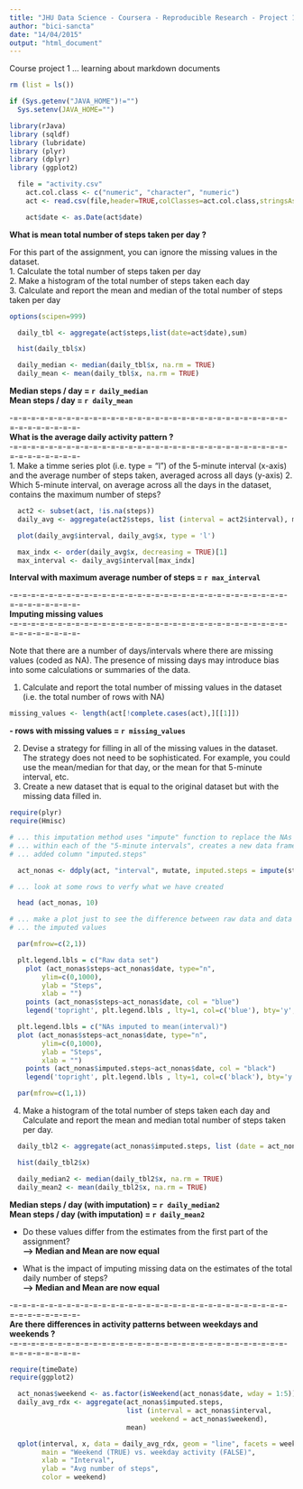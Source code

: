 ```yaml
---
title: "JHU Data Science - Coursera - Reproducible Research - Project 1"
author: "bici-sancta"
date: "14/04/2015"
output: "html_document"
---
```


Course project 1 ... learning about markdown documents

```r
rm (list = ls())

if (Sys.getenv("JAVA_HOME")!="")
  Sys.setenv(JAVA_HOME="")

library(rJava)
library (sqldf)
library (lubridate)
library (plyr)
library (dplyr)
library (ggplot2)
```

```r
  file = "activity.csv"       
	act.col.class <- c("numeric", "character", "numeric")
	act <- read.csv(file,header=TRUE,colClasses=act.col.class,stringsAsFactors=FALSE)

	act$date <- as.Date(act$date)
```

__What is mean total number of steps taken per day ?__  

For this part of the assignment, you can ignore the missing values in the dataset.  
    1. Calculate the total number of steps taken per day  
    2. Make a histogram of the total number of steps taken each day  
    3. Calculate and report the mean and median of the total number of steps taken per day  
    
```r

options(scipen=999)

  daily_tbl <- aggregate(act$steps,list(date=act$date),sum)

  hist(daily_tbl$x)

  daily_median <- median(daily_tbl$x, na.rm = TRUE)
  daily_mean <- mean(daily_tbl$x, na.rm = TRUE)
```

  __Median steps / day = `r daily_median` __  
  __Mean steps / day   = `r daily_mean` __   

-=-=-=-=-=-=-=-=-=-=-=-=-=-=-=-=-=-=-=-=-=-=-=-=-=-=-=-=-=-=-=-=-=-=-=-=-=-=-=-  
__What is the average daily activity pattern ?__  
-=-=-=-=-=-=-=-=-=-=-=-=-=-=-=-=-=-=-=-=-=-=-=-=-=-=-=-=-=-=-=-=-=-=-=-=-=-=-=-  
1. Make a timme series plot (i.e. type = "l") of the 5-minute interval (x-axis) and the average number of steps taken, averaged across all days (y-axis)
2. Which 5-minute interval, on average across all the days in the dataset, contains the maximum number of steps?

```r

  act2 <- subset(act, !is.na(steps))
  daily_avg <- aggregate(act2$steps, list (interval = act2$interval), mean)

  plot(daily_avg$interval, daily_avg$x, type = 'l')

  max_indx <- order(daily_avg$x, decreasing = TRUE)[1]
  max_interval <- daily_avg$interval[max_indx]

```

__Interval with maximum average number of steps = `r max_interval`__  


-=-=-=-=-=-=-=-=-=-=-=-=-=-=-=-=-=-=-=-=-=-=-=-=-=-=-=-=-=-=-=-=-=-=-=-=-=-=-=-  
__Imputing missing values__  
-=-=-=-=-=-=-=-=-=-=-=-=-=-=-=-=-=-=-=-=-=-=-=-=-=-=-=-=-=-=-=-=-=-=-=-=-=-=-=-  

Note that there are a number of days/intervals where there are missing values (coded as NA). The presence of missing days may introduce bias into some calculations or summaries of the data.

1. Calculate and report the total number of missing values in the dataset (i.e. the total number of rows with NA)  
```r
missing_values <- length(act[!complete.cases(act),][[1]])
```
__- rows with missing values = `r missing_values`  __ 

2. Devise a strategy for filling in all of the missing values in the dataset. The strategy does not need to be sophisticated. For example, you could use the mean/median for that day, or the mean for that 5-minute interval, etc.  
3. Create a new dataset that is equal to the original dataset but with the missing data filled in.  

```r

require(plyr)
require(Hmisc)

# ... this imputation method uses "impute" function to replace the NAs with the mean value 
# ... within each of the "5-minute intervals", creates a new data frame "act_nonas" that has the
# ... added column "imputed.steps"

  act_nonas <- ddply(act, "interval", mutate, imputed.steps = impute(steps, mean))

# ... look at some rows to verfy what we have created

  head (act_nonas, 10)

# ... make a plot just to see the difference between raw data and data set with
# ... the imputed values

  par(mfrow=c(2,1))

  plt.legend.lbls = c("Raw data set")
	plot (act_nonas$steps~act_nonas$date, type="n",
		ylim=c(0,1000),
		ylab = "Steps",
		xlab = "")
	points (act_nonas$steps~act_nonas$date, col = "blue")
	legend('topright', plt.legend.lbls , lty=1, col=c('blue'), bty='y', cex=.75)

  plt.legend.lbls = c("NAs imputed to mean(interval)")
  plot (act_nonas$steps~act_nonas$date, type="n",
		ylim=c(0,1000),
		ylab = "Steps",
		xlab = "")
	points (act_nonas$imputed.steps~act_nonas$date, col = "black")
	legend('topright', plt.legend.lbls , lty=1, col=c('black'), bty='y', cex=.75)

  par(mfrow=c(1,1))

```

4. Make a histogram of the total number of steps taken each day and Calculate and report the mean and median total number of steps taken per day.  


```r

  daily_tbl2 <- aggregate(act_nonas$imputed.steps, list (date = act_nonas$date), sum)

  hist(daily_tbl2$x)

  daily_median2 <- median(daily_tbl2$x, na.rm = TRUE)
  daily_mean2 <- mean(daily_tbl2$x, na.rm = TRUE)
```

  __Median steps / day (with imputation) = `r daily_median2` __  
  __Mean steps / day (with imputation)  = `r daily_mean2` __   

- Do these values differ from the estimates from the first part of the assignment?  
__--> Median and Mean are now equal__  

- What is the impact of imputing missing data on the estimates of the total daily number of steps?  
__--> Median and Mean are now equal__  

-=-=-=-=-=-=-=-=-=-=-=-=-=-=-=-=-=-=-=-=-=-=-=-=-=-=-=-=-=-=-=-=-=-=-=-=-=-=-=-  
__Are there differences in activity patterns between weekdays and weekends ?__  
-=-=-=-=-=-=-=-=-=-=-=-=-=-=-=-=-=-=-=-=-=-=-=-=-=-=-=-=-=-=-=-=-=-=-=-=-=-=-=-  


```r
require(timeDate)
require(ggplot2)

  act_nonas$weekend <- as.factor(isWeekend(act_nonas$date, wday = 1:5))
  daily_avg_rdx <- aggregate(act_nonas$imputed.steps,
                             list (interval = act_nonas$interval,
                                   weekend = act_nonas$weekend),
                             mean)

  qplot(interval, x, data = daily_avg_rdx, geom = "line", facets = weekend~.,
        main = "Weekend (TRUE) vs. weekday activity (FALSE)",
        xlab = "Interval",
        ylab = "Avg number of steps",
        color = weekend)

```

